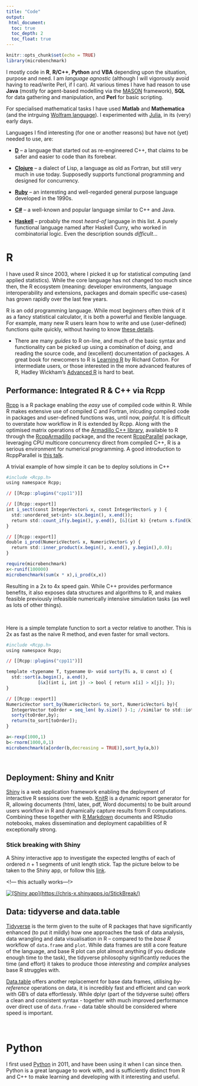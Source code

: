 ```yaml
---
title: "Code"
output:
 html_document:
  toc: true
  toc_depth: 2
  toc_float: true
---
```


```r
knitr::opts_chunk$set(echo = TRUE)
library(microbenchmark)
```
I mostly code in __R__, __R/C++__, __Python__ and __VBA__ depending upon the situation, purpose and need. I am  *language agnostic* (although I will vigorously avoid having to read/write Perl, if I can). At various times I have had reason to use __Java__ (mostly for agent-based modelling via the [MASON](http://cs.gmu.edu/~eclab/projects/mason/) framework), __SQL__ for data gathering and manipulation, and __Perl__ for basic scripting. 

For specialised mathematical tasks I have used __Matlab__ and __Mathematica__ (and the intrguing [Wolfram language](http://www.wolfram.com/language/fast-introduction-for-programmers/en/)). I experimented with [Julia](http://julialang.org/), in its (very) early days. 

Languages I find interesting (for one or another reasons) but have not (yet) needed to use, are:

* [__D__](https://dlang.org/) -- a language that started out as re-engineered C++, that claims to be safer and easier to code than its forebear.

* [__Clojure__](https://clojure.org/) -- a dialect of Lisp, a language as old as Fortran, but still very much in use today. Supposedly supports functional programming and designed for concurrency.

* [__Ruby__](https://www.ruby-lang.org/en/) -- an interesting and well-regarded general purpose language developed in the 1990s.

* [__C#__](https://msdn.microsoft.com/en-gb/library/67ef8sbd.aspx) -- a well-known and popular language similar to C++ and Java.

* [__Haskell__](https://www.haskell.org/) -- probably the most *heard-of* language in this list. A purely functional language named after Haskell Curry, who worked in combinatorial logic. Even the description sounds *difficult*...

# R

I have used R since 2003, where I picked it up for statistical computing (and applied statistics). While the core language has not changed too much since then, the R ecosystem (meaning: developer environments, language interoperability and extensions, packages and domain specific use-cases) has grown rapidly over the last few years.

R is an odd programming language. While most beginners often think of it as a fancy statistical calculator, it is both a powerful and flexible language. For example, many new R users learn how to write and use (user-defined) functions quite quickly, without having to know [these details](https://kevinushey.github.io/blog/2015/11/22/what-is-a-function/).

* There are many *guides* to R on-line, and much of the basic syntax and functionality can be picked up using a combination of *doing*, and reading the source code, and (excellent) documentation of packages. A great book for newcomers to R is [Learning R](https://www.amazon.co.uk/Learning-R-Richard-Cotton/dp/1449357105/ref=sr_1_2?s=books&ie=UTF8&qid=1488064624&sr=1-2) by Richard Cotton. For intermediate users, or those interested in the more advanced features of R, Hadley Wickham's [Advanced R](http://adv-r.had.co.nz/) is hard to beat. 

## Performance: Integrated R & C++ via Rcpp

[Rcpp](http://dirk.eddelbuettel.com/code/rcpp.html) is a R package enabling the *easy* use of compiled code within R. While R makes extensive use of compiled C and Fortran, inlcuding compiled code in packages and user-defined functions was, until now, *painful*. It is difficult to overstate how workflow in R is extended by Rcpp. Along with the optimised matrix operations of the [Armadillo C++ library](http://arma.sourceforge.net/), available to R through the [RcppArmadillo](http://dirk.eddelbuettel.com/code/rcpp.armadillo.html) package, and the recent [RcppParallel](https://rcppcore.github.io/RcppParallel/) package, leveraging CPU multicore concurrency direct from compiled C++, R is a serious environment for numerical programming. A good introduction to RcppParallel is [this talk](https://www.rstudio.com/resources/webinars/rcppparallel-a-toolkit-for-portable-high-performance-algorithms/).

A trivial example of how simple it can be to deploy solutions in C++ 
```r
#include <Rcpp.h>
using namespace Rcpp;

// [[Rcpp::plugins("cpp11")]]

// [[Rcpp::export]]
int i_sect(const IntegerVector& x, const IntegerVector& y ) {
  std::unordered_set<int> s(x.begin(), x.end());
  return std::count_if(y.begin(), y.end(), [&](int k) {return s.find(k) != s.end();});
}

// [[Rcpp::export]]
double i_prod(NumericVector& x, NumericVector& y) {
  return std::inner_product(x.begin(), x.end(), y.begin(),0.0);
}
```


```r
require(microbenchmark)
x<-runif(100000)
microbenchmark(sum(x * x),i_prod(x,x))
```
Resulting in a 2x to 4x speed gain. While C++ provides performance benefits, it also exposes data structures and algorithms to R, and makes feasible previously infeasible numerically intensive simulation tasks (as well as lots of other things).

<br>

Here is a simple template function to sort a vector relative to another. This is 2x as fast as the naive R method, and even faster for small vectors.
```r
#include <Rcpp.h>
using namespace Rcpp;

// [[Rcpp::plugins("cpp11")]]

template <typename T, typename U> void sorty(T& a, U const x) {
  std::sort(a.begin(), a.end(),
            [&x](int i, int j) -> bool { return x[i] > x[j]; });
}

// [[Rcpp::export]]
NumericVector sort_by(NumericVector& to_sort, NumericVector& by){
  IntegerVector toOrder = seq_len( by.size() )-1; //similar to std::iota, gives {0,1,2,..,by.size()-1}
  sorty(toOrder,by);
  return(to_sort[toOrder]);
}
```

```r
a<-rexp(1000,1)
b<-rnorm(1000,0,1)
microbenchmark(a[order(b,decreasing = TRUE)],sort_by(a,b))
```
<br>

## Deployment: Shiny and Knitr

[Shiny](https://shiny.rstudio.com/) is a web application framework enabling the deployment of interactive R sessions over the web. [KnitR](https://yihui.name/knitr/) is a dynamic report generator for R, allowing documents (html, latex, pdf, Word documents) to be built around users workflow in R and dynamically capture results from R computations. Combining these together with [R Markdown](http://rmarkdown.rstudio.com/index.html) documents and RStudio notebooks, makes dissemination and deployment capabilities of R exceptionally strong.

### Stick breaking with Shiny

A Shiny interactive app to investigate the expected lengths of each of ordered $n+1$ segments of unit length stick. Tap the picture below to be taken to the Shiny app, or follow this [link](https://chris-x.shinyapps.io/StickBreak/).

<!--- this actually works---!>
<!-- <iframe src="https://chris-x.shinyapps.io/StickBreak/" style="border: none; width: 440px; height: 600px"></iframe> -->


[![[Shiny app](https://chris-x.shinyapps.io/StickBreak/)](images/stick_io.jpg)](https://chris-x.shinyapps.io/StickBreak/)

## Data: tidyverse and data.table

[Tidyverse](https://blog.rstudio.org/2016/09/15/tidyverse-1-0-0/) is the term given to the suite of R packages that have significantly enhanced (to put it mildly) how one approaches the task of data analysis, data wrangling and data visualisation in R -- compared to the *base R* workflow of `data.frame` and `plot`. While data frames are still a core feature of the language, and base R plot can plot almost anything (if you dedicate enough time to the task), the tidyverse philosophy significantly reduces the time (and effort) it takes to produce those *interesting* and *complex* analyses base R struggles with.

[Data.table](https://github.com/Rdatatable/data.table/wiki) offers another replacement for base data frames, utilising *by-reference* operations on data, it is incredibly fast and efficient and can work with GB's of data effortlessly. While dplyr (part of the tidyverse suite) offers a clean and consistent syntax - together with much improved performance over direct use of `data.frame` - data table should be considered where speed is important.

<br>

# Python

I first used [Python](https://www.python.org/) in 2011, and have been using it when I can since then. Python is a great language to work with, and is sufficiently distinct from R and C++ to make learning and developing with it interesting and useful. 